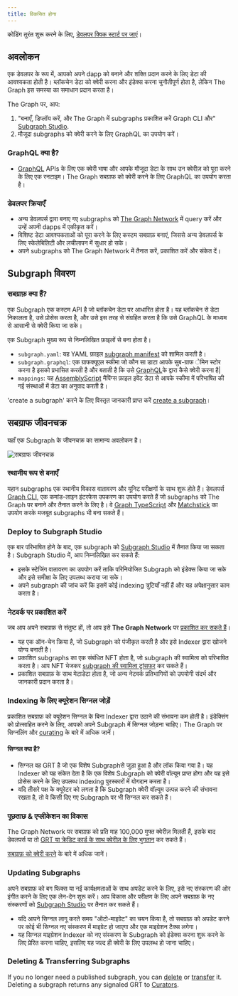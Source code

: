 ```yaml
---
title: विकसित होना
---
```


कोडिंग तुरंत शुरू करने के लिए, [डेवलपर क्विक स्टार्ट पर जाएं](/quick-start/)।

## अवलोकन

एक डेवलपर के रूप में, आपको अपने dapp को बनाने और शक्ति प्रदान करने के लिए डेटा की आवश्यकता होती है। ब्लॉकचेन डेटा को क्वेरी करना और इंडेक्स करना चुनौतीपूर्ण होता है, लेकिन The Graph इस समस्या का समाधान प्रदान करता है।

The Graph पर, आप:

1.  "बनाएँ, डिप्लॉय करें, और The Graph में subgraphs प्रकाशित करें Graph CLI और" [Subgraph Studio](https://thegraph.com/studio/).
2.  मौजूदा subgraphs को क्वेरी करने के लिए GraphQL का उपयोग करें।

### GraphQL क्या है?

- [GraphQL](https://graphql.org/learn/) APIs  के लिए एक क्वेरी भाषा और आपके मौजूदा डेटा के साथ उन क्वेरीज़ को पूरा करने के लिए एक रनटाइम। The Graph सबग्राफ को क्वेरी करने के लिए GraphQL का उपयोग करता है।

### डेवलपर क्रियाएँ

- अन्य डेवलपर्स द्वारा बनाए गए subgraphs को [The Graph Network](https://thegraph.com/explorer) में query करें और उन्हें अपनी dapps में एकीकृत करें।
- विशिष्ट डेटा आवश्यकताओं को पूरा करने के लिए कस्टम सबग्राफ़ बनाएं, जिससे अन्य डेवलपर्स के लिए स्केलेबिलिटी और लचीलापन में सुधार हो सके।
- अपने subgraphs को The Graph Network में तैनात करें, प्रकाशित करें और संकेत दें।

## Subgraph विवरण

### सबग्राफ़ क्या हैं?

एक Subgraph एक कस्टम API है जो ब्लॉकचेन डेटा पर आधारित होता है। यह ब्लॉकचेन से डेटा निकालता है, उसे प्रोसेस करता है, और उसे इस तरह से संग्रहित करता है कि उसे GraphQL के माध्यम से आसानी से क्वेरी किया जा सके।

एक Subgraph मुख्य रूप से निम्नलिखित फ़ाइलों से बना होता है।

- `subgraph.yaml`: यह YAML फ़ाइल [subgraph manifest](/developing/creating-a-subgraph/#the-subgraph-manifest) को शामिल करती है।
- `subgraph.graphql`: एक ग्राफक्यूएल स्कीमा जो कौन सा डाटा आपके सुब-ग्राफ ेमिन स्टोर करना है इसको प्रभासित करती है और बताती है कि उसे [GraphQL](/developing/creating-a-subgraph/#the-graphql-schema)के द्वारा कैसे क्वेरी करना है|
- `mappings`: यह [AssemblyScript](https://github.com/AssemblyScript/assemblyscript) मैपिंग्स फ़ाइल इवेंट डेटा से आपके स्कीमा में परिभाषित की गई संस्थाओं में डेटा का अनुवाद करती है।

'create a subgraph' करने के लिए विस्तृत जानकारी प्राप्त करें [create a subgraph](/developing/creating-a-subgraph/)।

## सबग्राफ जीवनचक्र

यहाँ एक Subgraph के जीवनचक्र का सामान्य अवलोकन है।

![सबग्राफ जीवनचक्र](/img/subgraph-lifecycle.png)

### स्थानीय रूप से बनाएँ

महान subgraphs एक स्थानीय विकास वातावरण और यूनिट परीक्षणों के साथ शुरू होते हैं। डेवलपर्स [Graph CLI](https://github.com/graphprotocol/graph-tooling/tree/main/packages/cli), एक कमांड-लाइन इंटरफेस उपकरण का उपयोग करते हैं जो subgraphs को The Graph पर बनाने और तैनात करने के लिए है। वे [Graph TypeScript](/developing/graph-ts/) और [Matchstick](/developing/unit-testing-framework/) का उपयोग करके मजबूत subgraphs भी बना सकते हैं।

### Deploy to Subgraph Studio

एक बार परिभाषित होने के बाद, एक subgraph को [Subgraph Studio](/deploying/deploying-a-subgraph-to-studio/) में तैनात किया जा सकता है। Subgraph Studio में, आप निम्नलिखित कर सकते हैं:

- इसके स्टेजिंग वातावरण का उपयोग करें ताकि परिनियोजित Subgraph को इंडेक्स किया जा सके और इसे समीक्षा के लिए उपलब्ध कराया जा सके।
- अपने subgraph की जांच करें कि इसमें कोई indexing त्रुटियाँ नहीं हैं और यह अपेक्षानुसार काम करता है।

### नेटवर्क पर प्रकाशित करें

जब आप अपने सबग्राफ़ से संतुष्ट हों, तो आप इसे **The Graph Network** पर [प्रकाशित कर सकते हैं](/publishing/publishing-a-subgraph/)।

- यह एक ऑन-चेन क्रिया है, जो Subgraph को पंजीकृत करती है और इसे Indexer द्वारा खोजने योग्य बनाती है।
- प्रकाशित subgraphs का एक संबंधित NFT होता है, जो subgraph की स्वामित्व को परिभाषित करता है। आप NFT भेजकर [subgraph की स्वामित्व ट्रांसफर](/managing/transfer-a-subgraph/) कर सकते हैं।
- प्रकाशित सबग्राफ़ के साथ मेटाडेटा होता है, जो अन्य नेटवर्क प्रतिभागियों को उपयोगी संदर्भ और जानकारी प्रदान करता है।

### Indexing के लिए क्यूरेशन सिग्नल जोड़ें

प्रकाशित सबग्राफ़ को क्यूरेशन सिग्नल के बिना Indexer द्वारा उठाने की संभावना कम होती है। इंडेक्सिंग को प्रोत्साहित करने के लिए, आपको अपने Subgraph में सिग्नल जोड़ना चाहिए। The Graph पर सिग्नलिंग और [curating](/network/curating/) के बारे में अधिक जानें।

#### सिग्नल क्या है?

- सिग्नल वह GRT है जो एक विशेष Subgraphसे जुड़ा हुआ है और लॉक किया गया है। यह Indexer को यह संकेत देता है कि एक विशेष Subgraph को क्वेरी वॉल्यूम प्राप्त होगा और यह इसे प्रोसेस करने के लिए उपलब्ध indexing पुरस्कारों में योगदान करता है।
- यदि तीसरे पक्ष के क्यूरेटर को लगता है कि Subgraph क्वेरी वॉल्यूम उत्पन्न करने की संभावना रखता है, तो वे किसी दिए गए Subgraph पर भी सिग्नल कर सकते हैं।

### पूछताछ & एप्लीकेशन का विकास

The Graph Network पर सबग्राफ़ को प्रति माह 100,000 मुफ्त क्वेरीज़ मिलती हैं, इसके बाद डेवलपर्स या तो [GRT या क्रेडिट कार्ड के साथ क्वेरीज़ के लिए भुगतान](/billing/) कर सकते हैं।

[सबग्राफ़ को क्वेरी करने](/querying/querying-the-graph/) के बारे में अधिक जानें।

### Updating Subgraphs

अपने सबग्राफ़ को बग फिक्स या नई कार्यक्षमताओं के साथ अपडेट करने के लिए, इसे नए संस्करण की ओर इंगीत करने के लिए एक लेन-देन शुरू करें। आप विकास और परीक्षण के लिए अपने सबग्राफ़ के नए संस्करणों को [Subgraph Studio](https://thegraph.com/studio/) पर तैनात कर सकते हैं।

- यदि आपने सिग्नल लागू करते समय "ऑटो-माइग्रेट" का चयन किया है, तो सबग्राफ़ को अपडेट करने पर कोई भी सिग्नल नए संस्करण में माइग्रेट हो जाएगा और एक माइग्रेशन टैक्स लगेगा।
- यह सिग्नल माइग्रेशन Indexer को नए संस्करण के Subgraph को इंडेक्स करना शुरू करने के लिए प्रेरित करना चाहिए, इसलिए यह जल्द ही क्वेरी के लिए उपलब्ध हो जाना चाहिए।

### Deleting & Transferring Subgraphs

If you no longer need a published subgraph, you can [delete](/managing/delete-a-subgraph/) or [transfer](/managing/transfer-a-subgraph/) it. Deleting a subgraph returns any signaled GRT to [Curators](/network/curating/).
